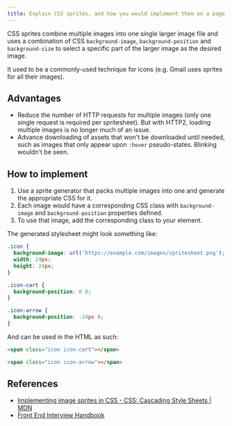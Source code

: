 ```yaml
---
title: Explain CSS sprites, and how you would implement them on a page or site.
---
```


CSS sprites combine multiple images into one single larger image file and uses a combination of CSS `background-image`, `background-position` and `background-size` to select a specific part of the larger image as the desired image.

It used to be a commonly-used technique for icons (e.g. Gmail uses sprites for all their images).

## Advantages

- Reduce the number of HTTP requests for multiple images (only one single request is required per spritesheet). But with HTTP2, loading multiple images is no longer much of an issue.
- Advance downloading of assets that won't be downloaded until needed, such as images that only appear upon `:hover` pseudo-states. Blinking wouldn't be seen.

## How to implement

1. Use a sprite generator that packs multiple images into one and generate the appropriate CSS for it.
1. Each image would have a corresponding CSS class with `background-image` and `background-position` properties defined.
1. To use that image, add the corresponding class to your element.

The generated stylesheet might look something like:

```css
.icon {
  background-image: url('https://example.com/images/spritesheet.png');
  width: 24px;
  height: 24px;
}

.icon-cart {
  background-position: 0 0;
}

.icon-arrow {
  background-position: -24px 0;
}
```

And can be used in the HTML as such:

```html
<span class="icon icon-cart"></span>

<span class="icon icon-arrow"></span>
```

## References

- [Implementing image sprites in CSS - CSS: Cascading Style Sheets | MDN](https://developer.mozilla.org/en-US/docs/Web/CSS/CSS_Images/Implementing_image_sprites_in_CSS)
- [Front End Interview Handbook](https://www.frontendinterviewhandbook.com/css-questions)
